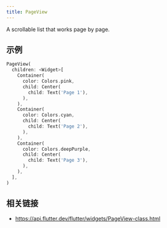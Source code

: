 ```yaml
---
title: PageView
---
```


A scrollable list that works page by page.

## 示例

```dart liveslice=PageView mockup=iPhone7
PageView(
  children: <Widget>[
    Container(
      color: Colors.pink,
      child: Center(
        child: Text('Page 1'),
      ),
    ),
    Container(
      color: Colors.cyan,
      child: Center(
        child: Text('Page 2'),
      ),
    ),
    Container(
      color: Colors.deepPurple,
      child: Center(
        child: Text('Page 3'),
      ),
    ),
  ],
)
```

## 相关链接

- https://api.flutter.dev/flutter/widgets/PageView-class.html

